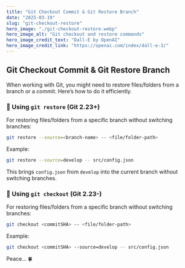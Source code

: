 ```yaml
---
title: "Git Checkout Commit & Git Restore Branch"
date: "2025-03-19"
slug: "git-checkout-restore"
hero_image: "./git-checkout-restore.webp"
hero_image_alt: "Git checkout and restore commands"
hero_image_credit_text: "Dall-E by OpenAI"
hero_image_credit_link: "https://openai.com/index/dall-e-3/"
---
```


## Git Checkout Commit & Git Restore Branch

When working with Git, you might need to restore files/folders from a branch or a commit. Here’s how to do it efficiently.

### 🔄 Using `git restore` (Git 2.23+)

For restoring files/folders from a specific branch without switching branches:

```sh
git restore --source=<branch-name> -- <file/folder-path>
```

Example:

```sh
git restore --source=develop -- src/config.json
```

This brings `config.json` from `develop` into the current branch without switching branches.

### 🔄 Using `git checkout` (Git 2.23-)

For restoring files/folders from a specific branch without switching branches:

```sh
git checkout <commitSHA> -- <file/folder-path>
```

Example:

```sh
git checkout <commitSHA> --source=develop -- src/config.json
```

Peace... 🍀
